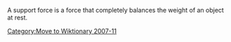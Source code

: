 [[Category:Move to Wiktionary 2007-11]]
A support force is a force that completely balances the weight of an object at rest.